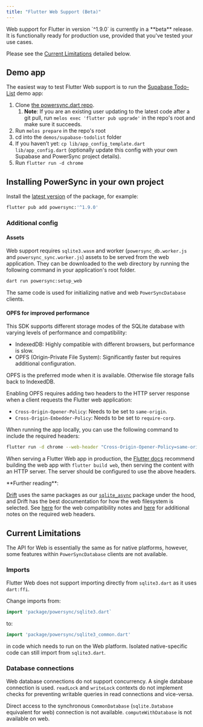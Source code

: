 ```yaml
---
title: "Flutter Web Support (Beta)"
---
```


<Note>
Web support for Flutter in version `^1.9.0` is currently in a **beta** release. It is functionally ready for production use, provided that you've tested your use cases. 

Please see the [Current Limitations](#current-limitations) detailed below.
</Note>

## Demo app

The easiest way to test Flutter Web support is to run the [Supabase Todo-List](https://github.com/powersync-ja/powersync.dart/tree/main/demos/supabase-todolist) demo app:

1. Clone [the powersync.dart repo](https://github.com/powersync-ja/powersync.dart/tree/main).
   1. **Note**: If you are an existing user updating to the latest code after a git pull, run `melos exec 'flutter pub upgrade'` in the repo's root and make sure it succeeds.
2. Run `melos prepare` in the repo's root
3. cd into the `demos/supabase-todolist` folder
4. If you haven’t yet: `cp lib/app_config_template.dart lib/app_config.dart` (optionally update this config with your own Supabase and PowerSync project details).
5. Run `flutter run -d chrome`

## Installing PowerSync in your own project

Install the [latest version]((https://pub.dev/packages/powersync/versions)) of the package, for example:

```bash
flutter pub add powersync:'^1.9.0'
```

### Additional config

#### Assets
Web support requires `sqlite3.wasm` and worker (`powersync_db.worker.js` and `powersync_sync.worker.js`) assets to be served from the web application. They can be downloaded to the web directory by running the following command in your application's root folder.

```bash
dart run powersync:setup_web
```

The same code is used for initializing native and web `PowerSyncDatabase` clients.

#### OPFS for improved performance

This SDK supports different storage modes of the SQLite database with varying levels of performance and compatibility:

- IndexedDB: Highly compatible with different browsers, but performance is slow.
- OPFS (Origin-Private File System): Significantly faster but requires additional configuration.

OPFS is the preferred mode when it is available. Otherwise file storage falls back to IndexedDB.

Enabling OPFS requires adding two headers to the HTTP server response when a client requests the Flutter web application:

- `Cross-Origin-Opener-Policy`: Needs to be set to `same-origin`.
- `Cross-Origin-Embedder-Policy`: Needs to be set to `require-corp`.

When running the app locally, you can use the following command to include the required headers:

```bash
flutter run -d chrome --web-header "Cross-Origin-Opener-Policy=same-origin" --web-header "Cross-Origin-Embedder-Policy=require-corp"
```

When serving a Flutter Web app in production, the [Flutter docs](https://docs.flutter.dev/deployment/web#building-the-app-for-release) recommend building the web app with `flutter build web`, then serving the content with an HTTP server. The server should be configured to use the above headers.

<Tip>
**Further reading**:

[Drift](https://drift.simonbinder.eu/) uses the same packages as our [`sqlite_async`](https://github.com/powersync-ja/sqlite_async.dart) package under the hood, and Drift has the best documentation for how the web filesystem is selected. See [here](https://drift.simonbinder.eu/platforms/web/) for the web compatibility notes and [here](https://drift.simonbinder.eu/platforms/web/#additional-headers) for additional notes on the required web headers.
</Tip>

## Current Limitations

The API for Web is essentially the same as for native platforms, however, some features within `PowerSyncDatabase` clients are not available.

### Imports

Flutter Web does not support importing directly from `sqlite3.dart` as it uses `dart:ffi`.

Change imports from:

```dart
import 'package/powersync/sqlite3.dart`
```

to:

```dart
import 'package/powersync/sqlite3_common.dart'
```

in code which needs to run on the Web platform. Isolated native-specific code can still import from `sqlite3.dart`.

### Database connections

Web database connections do not support concurrency. A single database connection is used. `readLock` and `writeLock` contexts do not implement checks for preventing writable queries in read connections and vice-versa.

Direct access to the synchronous `CommonDatabase` (`sqlite.Database` equivalent for web) connection is not available. `computeWithDatabase` is not available on web.


